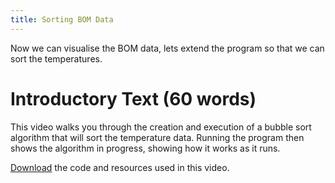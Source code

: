 ```yaml
---
title: Sorting BOM Data
---
```


Now we can visualise the BOM data, lets extend the program so that we can sort the temperatures.

# Introductory Text (60 words)

This video walks you through the creation and execution of a bubble sort algorithm that will sort the temperature data. Running the program then shows the algorithm in progress, showing how it works as it runs.

[Download](/resources/code-examples/part-2/5-working-with-multiples/bom-data/SortingBOMData.zip) the code and resources used in this video.